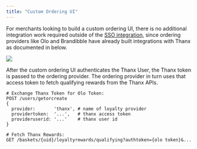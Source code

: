 ```yaml
---
title: "Custom Ordering UI"
---
```


For merchants looking to build a custom ordering UI, there is no additional
integration work required outside of the
[SSO integration](https://docs.thanx.com/?curl#sso), since ordering providers
like Olo and Brandibble have already built integrations with Thanx as documented
in below.

![](/images/custom-ui.png)

After the custom ordering UI authenticates the Thanx User, the Thanx token is
passed to the ordering provider. The ordering provider in turn uses that access
token to fetch qualifying rewards from the Thanx APIs.

<RequestExample>

```
# Exchange Thanx Token for Olo Token:
POST /users/getorcreate
{
  provider:       'thanx', # name of loyalty provider
  providertoken:  '...',   # thanx access token
  provideruserid: '...'    # thanx user id
}

# Fetch Thanx Rewards:
GET /baskets/{uid}/loyaltyrewards/qualifying?authtoken={olo token}&...
```

</RequestExample>
